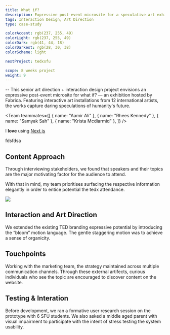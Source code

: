 ```yaml
---
title: What if?
description: Expressive post-event microsite for a speculative art exhibition
tags: Interaction Design, Art Direction
type: case-study

colorAccent: rgb(237, 255, 49)
colorLight: rgb(237, 255, 49)
colorDark: rgb(41, 44, 18)
colorDarkest: rgb(28, 30, 38)
colorScheme: light

nextProject: tedxsfu

scope: 8 weeks project
weight: 9
---
```


<FullImage src="/project-assets/whatif/intro.jpg" width={1920} height={3230} />

-- This senior art direction + interaction design project envisions an expressive post-event microsite for what if? — an exhibition hosted by Fabrica. Featuring interactive art installations from 12 international artists, the works capture daring speculations of humanity's future.

<Team
  teammates={[
    { name: "Aamir Ali" },
    { name: "Rhees Kennedy" },
    { name: "Samyak Sah" },
    { name: "Krista Mcdiarmid" },
  ]}
/>

I **love** using [Next.js](https://nextjs.org/)

fdsfdsa

<ColorShifter color="#FFF" />

## Content Approach

Through interviewing stakeholders, we found that speakers and their topics are the major motivating factor for the audience to attend.

With that in mind, my team prioritises surfacing the respective information elegantly in order to entice potential the tedx attendance.

<Image src="/project-assets/tedxsfu/screen.jpg" width={1792} height={1053} />

## Interaction and Art Direction

We extended the existing TED branding expressive potential by introducing the “bloom” motion language. The gentle staggering motion was to achieve a sense of organicity.

## Touchpoints

Working with the marketing team, the strategy maintained across multiple communication channels. Through these external artifects, curious individuals who see the topic are encouraged to discover content on the website.

## Testing & Interation

Before development, we ran a formative user research session on the prototype with 6 SFU students. We also asked a middle aged parent with visual impairment to participate with the intent of stress testing the system usability.
